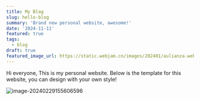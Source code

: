 ```yaml
---
title: My Blog
slug: hello-blog
summary: 'Brand new personal website, awesome!'
date: '2024-11-11'
featured: true
tags:
  - blog
draft: true
featured_image_url: https://static.webjam.cn/images/202401/aulianza.webp
---
```

Hi everyone, This is my personal website. Below is the template for this website, you can design with your own style!

![image-20240229155606596](https://raw.githubusercontent.com/BrianShenCC/pictures/main/image-20240229155606596.png)

